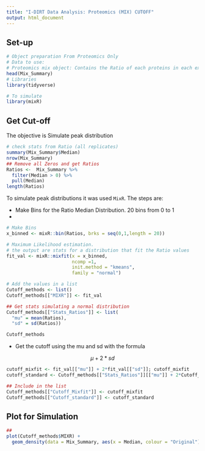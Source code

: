 ```yaml
---
title: "I-DIRT Data Analysis: Proteomics (MIX) CUTOFF"
output: html_document
---
```


## Set-up

```r
# Object preparation From Proteomics Only
# Data to use:
# Proteomics mix object: Contains the Ratio of each proteins in each experiment (replicate)
head(Mix_Summary)
# Libraries
library(tidyverse)

# To simulate 
library(mixR)
```


## Get Cut-off

The objective is Simulate peak distribution

```r
# check stats from Ratio (all replicates)
summary(Mix_Summary$Median)
nrow(Mix_Summary)
## Remove all Zeros and get Ratios
Ratios <-  Mix_Summary %>% 
  filter(Median > 0) %>% 
  pull(Median)
length(Ratios)
```

To simulate peak distributions it was used `MixR`. The steps are:

* Make Bins for the Ratio Median Distribution. 20 bins from 0 to 1
* 

```r
# Make Bins
x_binned <- mixR::bin(Ratios, brks = seq(0,1,length = 20))

# Maximum Likelihood estimation.
# the output are stats for a distribution that fit the Ratio values
fit_val <- mixR::mixfit(x = x_binned,
                        ncomp =1,
                        init.method = "kmeans",
                        family = "normal")

# Add the values in a list
Cutoff_methods <- list()
Cutoff_methods[["MIXR"]] <- fit_val

## Get stats simulating a normal distribution
Cutoff_methods[["Stats_Ratios"]] <- list(
  "mu" = mean(Ratios),
  "sd" = sd(Ratios))

Cutoff_methods
```

* Get the cutoff using the mu and sd with the formula

$$ \mu + 2*sd$$

```r
cutoff_mixfit <- fit_val[["mu"]] + 2*fit_val[["sd"]]; cutoff_mixfit
cutoff_standard <- Cutoff_methods[["Stats_Ratios"]][["mu"]] + 2*Cutoff_methods[["Stats_Ratios"]][["sd"]] ; cutoff_standard

## Include in the list
Cutoff_methods[["Cutoff_Mixfit"]] <- cutoff_mixfit
Cutoff_methods[["Cutoff_standard"]] <- cutoff_standard
```

## Plot for Simulation

```r
##
plot(Cutoff_methods$MIXR) +
  geom_density(data = Mix_Summary, aes(x = Median, colour = "Original"))
```


















